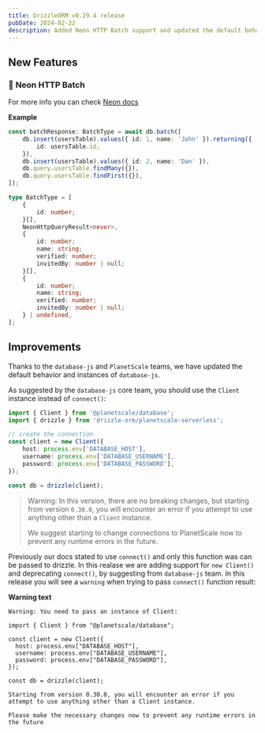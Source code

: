 ```yaml
---
title: DrizzleORM v0.29.4 release
pubDate: 2024-02-22
description: Added Neon HTTP Batch support and updated the default behavior and instances of `database-js`.
---
```


## New Features

### 🎉 **Neon HTTP Batch**

For more info you can check [Neon docs](https://neon.tech/docs/serverless/serverless-driver#issue-multiple-queries-with-the-transaction-function)

**Example**

```ts
const batchResponse: BatchType = await db.batch([
	db.insert(usersTable).values({ id: 1, name: 'John' }).returning({
		id: usersTable.id,
	}),
	db.insert(usersTable).values({ id: 2, name: 'Dan' }),
	db.query.usersTable.findMany({}),
	db.query.usersTable.findFirst({}),
]);
```

```ts
type BatchType = [
	{
		id: number;
	}[],
	NeonHttpQueryResult<never>,
	{
		id: number;
		name: string;
		verified: number;
		invitedBy: number | null;
	}[],
	{
		id: number;
		name: string;
		verified: number;
		invitedBy: number | null;
	} | undefined,
];
```

## Improvements

Thanks to the `database-js` and `PlanetScale` teams, we have updated the default behavior and instances of `database-js`.

As suggested by the `database-js` core team, you should use the `Client` instance instead of `connect()`:

```typescript
import { Client } from '@planetscale/database';
import { drizzle } from 'drizzle-orm/planetscale-serverless';

// create the connection
const client = new Client({
	host: process.env['DATABASE_HOST'],
	username: process.env['DATABASE_USERNAME'],
	password: process.env['DATABASE_PASSWORD'],
});

const db = drizzle(client);
```

> Warning: In this version, there are no breaking changes, but starting from version `0.30.0`, you will encounter an error if you attempt to use anything other than a `Client` instance.
>
> We suggest starting to change connections to PlanetScale now to prevent any runtime errors in the future.

Previously our docs stated to use `connect()` and only this function was can be passed to drizzle. In this realase we are adding support for `new Client()` and deprecating `connect()`, by suggesting from `database-js` team. In this release you will see a `warning` when trying to pass `connect()` function result:

**Warning text**

```mdx
Warning: You need to pass an instance of Client:

import { Client } from "@planetscale/database";

const client = new Client({
  host: process.env["DATABASE_HOST"],
  username: process.env["DATABASE_USERNAME"],
  password: process.env["DATABASE_PASSWORD"],
});

const db = drizzle(client);

Starting from version 0.30.0, you will encounter an error if you attempt to use anything other than a Client instance.

Please make the necessary changes now to prevent any runtime errors in the future
```
